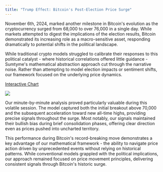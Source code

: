 ```yaml
---
title: "Trump Effect: Bitcoin's Post-Election Price Surge"
---
```


November 6th, 2024, marked another milestone in Bitcoin's evolution as the cryptocurrency surged from 68,000 to over 76,000 in a single day. While markets attempted to digest the implications of the election results, Bitcoin demonstrated its increasing role as a macro-sensitive asset, responding dramatically to potential shifts in the political landscape.

While traditional crypto models struggled to calibrate their responses to this political catalyst - where historical correlations offered little guidance - Sumtyme's mathematical abstraction approach cut through the narrative noise. Rather than attempting to model election impacts or sentiment shifts, our framework focused on the underlying price dynamics.

[Interactive Chart](https://www.sumtyme.ai/btc-2024)

![](/images/btcusdt-nov-2024.png)

Our minute-by-minute analysis proved particularly valuable during this volatile session. The model captured both the initial breakout above 70,000 and the subsequent acceleration toward new all-time highs, providing precise signals throughout the surge. Most notably, our signals maintained their bullish bias during brief consolidation phases, offering clear direction even as prices pushed into uncharted territory.

This performance during Bitcoin's record-breaking move demonstrates a key advantage of our mathematical framework - the ability to navigate price action driven by unprecedented events without relying on historical patterns. While conventional models grappled with the political implications, our approach remained focused on price movement principles, delivering consistent signals through Bitcoin's historic surge.